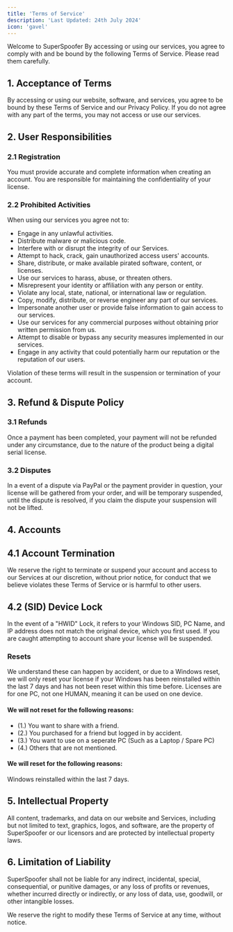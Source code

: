 ```yaml
---
title: 'Terms of Service'
description: 'Last Updated: 24th July 2024'
icon: 'gavel'
---
```


Welcome to SuperSpoofer By accessing or using our services, you agree to comply with and be bound by the following Terms of Service. Please read them carefully.

## 1. Acceptance of Terms
By accessing or using our website, software, and services, you agree to be bound by these Terms of Service and our Privacy Policy. If you do not agree with any part of the terms, you may not access or use our services.

## 2. User Responsibilities
### 2.1 Registration
You must provide accurate and complete information when creating an account. You are responsible for maintaining the confidentiality of your license.
### 2.2 Prohibited Activities
When using our services you agree not to:
- Engage in any unlawful activities.
- Distribute malware or malicious code.
- Interfere with or disrupt the integrity of our Services.
- Attempt to hack, crack, gain unauthorized access users' accounts.
- Share, distribute, or make available pirated software, content, or licenses.
- Use our services to harass, abuse, or threaten others.
- Misrepresent your identity or affiliation with any person or entity.
- Violate any local, state, national, or international law or regulation.
- Copy, modify, distribute, or reverse engineer any part of our services.
- Impersonate another user or provide false information to gain access to our services.
- Use our services for any commercial purposes without obtaining prior written permission from us.
- Attempt to disable or bypass any security measures implemented in our services.
- Engage in any activity that could potentially harm our reputation or the reputation of our users.
<Warning>
Violation of these terms will result in the suspension or termination of your account.
</Warning>

## 3. Refund & Dispute Policy
### 3.1 Refunds
Once a payment has been completed, your payment will not be refunded under any circumstance, due to the nature of the product being a digital serial license. 
### 3.2 Disputes
In a event of a dispute via PayPal or the payment provider in question, your license will be gathered from your order, and will be temporary suspended, until the dispute is resolved, if you claim the dispute your suspension will not be lifted.

## 4. Accounts
## 4.1 Account Termination
We reserve the right to terminate or suspend your account and access to our Services at our discretion, without prior notice, for conduct that we believe violates these Terms of Service or is harmful to other users.

## 4.2 (SID) Device Lock
In the event of a "HWID" Lock, it refers to your Windows SID, PC Name, and IP address does not match the original device, which you first used. 
<Warning>
If you are caught attempting to account share your license will be suspended.
</Warning>
### Resets
We understand these can happen by accident, or due to a Windows reset, we will only reset your license if your Windows has been reinstalled within the last 7 days and has not been reset within this time before.
<Info>
Licenses are for one PC, not one HUMAN, meaning it can be used on one device.
</Info>
#### We will not reset for the following reasons:
- (1.) You want to share with a friend.
- (2.) You purchased for a friend but logged in by accident.
- (3.) You want to use on a seperate PC (Such as a Laptop / Spare PC)
- (4.) Others that are not mentioned.

#### We will reset for the following reasons:
<Check>
Windows reinstalled within the last 7 days.
</Check>

## 5. Intellectual Property

All content, trademarks, and data on our website and Services, including but not limited to text, graphics, logos, and software, are the property of SuperSpoofer or our licensors and are protected by intellectual property laws.

## 6. Limitation of Liability
SuperSpoofer shall not be liable for any indirect, incidental, special, consequential, or punitive damages, or any loss of profits or revenues, whether incurred directly or indirectly, or any loss of data, use, goodwill, or other intangible losses.


<Info>
We reserve the right to modify these Terms of Service at any time, without notice.
</Info>